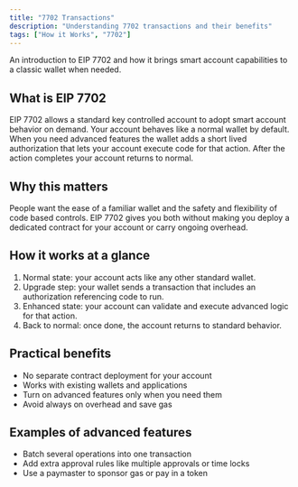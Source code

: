 ```yaml
---
title: "7702 Transactions"
description: "Understanding 7702 transactions and their benefits"
tags: ["How it Works", "7702"]
---
```


An introduction to EIP 7702 and how it brings smart account capabilities to a classic wallet when needed.

## What is EIP 7702

EIP 7702 allows a standard key controlled account to adopt smart account behavior on demand. Your account behaves like a normal wallet by default. When you need advanced features the wallet adds a short lived authorization that lets your account execute code for that action. After the action completes your account returns to normal.

## Why this matters

People want the ease of a familiar wallet and the safety and flexibility of code based controls. EIP 7702 gives you both without making you deploy a dedicated contract for your account or carry ongoing overhead.

## How it works at a glance

1. Normal state: your account acts like any other standard wallet.
2. Upgrade step: your wallet sends a transaction that includes an authorization referencing code to run.
3. Enhanced state: your account can validate and execute advanced logic for that action.
4. Back to normal: once done, the account returns to standard behavior.

## Practical benefits

* No separate contract deployment for your account
* Works with existing wallets and applications
* Turn on advanced features only when you need them
* Avoid always on overhead and save gas

## Examples of advanced features

* Batch several operations into one transaction
* Add extra approval rules like multiple approvals or time locks
* Use a paymaster to sponsor gas or pay in a token

 
